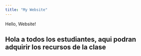 ```yaml
---
title: "My Website"
---
```


Hello, Website!

## Hola a todos los estudiantes, aqui podran adquirir los recursos de la clase
